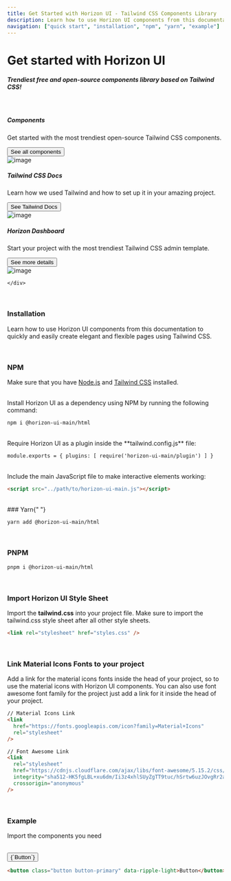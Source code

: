 ```yaml
---
title: Get Started with Horizon UI - Tailwind CSS Components Library
description: Learn how to use Horizon UI components from this documentation to quickly and easily create elegant and flexible pages using Tailwind CSS.
navigation: ["quick start", "installation", "npm", "yarn", "example"]
---
```


# Get started with Horizon UI

##### Trendiest free and open-source components library based on Tailwind CSS!

<br />

<section className=''>
  <div className='container'>
    <div className='flex flex-wrap -mx-4'>
      <div className='w-full md:w-1/3 lg:w-1/2 xl:w-1/3 pr-2 px-4'>
        <div className='bg-gradient-to-br from-primary-500 to-primary-300 rounded-2xl overflow-hidden mb-10'>
          <div className='p-6 sm:p-8 md:p-5 xl:p-6 text-left'>
            <h5 className='!text-white font-bold'>Components</h5>
            <p className='!text-white'>Get started with the most trendiest open-source Tailwind CSS components.</p>
            <a href="/docs/html/button">
             <button className='button bg-white/20 text-white mt-4'>See all components</button>
            </a>
          </div>
          <img
            src='https://i.ibb.co/0rVTCzK/components-docs-horizon.png'
            alt='image'
            className='w-full pointer-events-none'
          />
        </div>
      </div>
      <div className='w-full md:w-1/3 lg:w-1/2 xl:w-1/3 pr-2 px-4'>
        <div className='bg-gradient-to-br from-[#38bdf8] to-cyan-500 rounded-2xl overflow-hidden mb-10'>
          <div className='p-6 sm:p-8 md:p-5 xl:p-6 text-left'>
            <h5 className='!text-white font-bold'>Tailwind CSS Docs</h5>
            <p className='!text-white'>Learn how we used Tailwind and how to set up it in your amazing project.</p>
            <a href="https://tailwindcss.com/docs/installation?ref=horizon-ui.com">
             <button className='button bg-white/20 text-white mt-4'>See Tailwind Docs</button>
            </a>
          </div>
          <img
            src='https://i.ibb.co/mJCRF3W/horizon-tailwind.png'
            alt='image'
            className='w-full pointer-events-none'
          />
        </div>
      </div>
      <div className='w-full md:w-1/3 lg:w-full xl:w-1/3 pr-2 px-4'>
        <div className='flex flex-col lg:flex-row xl:flex-col bg-gradient-to-br from-[#F1154F] to-[#ec4899] rounded-2xl overflow-hidden mb-10'>
          <div className='p-6 sm:p-8 md:p-5 xl:p-6 text-left'>
            <h5 className='!text-white font-bold'>Horizon Dashboard</h5>
            <p className='!text-white'>Start your project with the most trendiest Tailwind CSS admin template.</p>
            <a href="https://horizon-ui.com/tailwind-dashboard?ref=horizon-ui.com">
             <button className='button bg-white/20 text-white mt-4'>See more details</button>
            </a>
          </div>
          <img
            src='https://i.ibb.co/wMDjkkv/horizon-ui-dashboard.png'
            alt='image'
            className='w-full lg:w-1/2 xl:w-full pointer-events-none'
          />
        </div>
      </div>

    </div>

  </div>
</section>

<br />

### Installation

Learn how to use Horizon UI components from this documentation to quickly and easily create elegant and flexible pages using Tailwind CSS.

<br />

### NPM

Make sure that you have [Node.js](https://nodejs.org/en/) and [Tailwind CSS](https://tailwindcss.com/) installed.

<br />
Install Horizon UI as a dependency using NPM by running the following command:

```html showLineNumbers
npm i @horizon-ui-main/html
```

<br />
Require Horizon UI as a plugin inside the **tailwind.config.js** file:

```html showLineNumbers
module.exports = { plugins: [ require('horizon-ui-main/plugin') ] }
```

<br />
Include the main JavaScript file to make interactive elements working:

```html showLineNumbers
<script src="../path/to/horizon-ui-main.js"></script>
```

<br />
### Yarn{" "}

```html showLineNumbers
yarn add @horizon-ui-main/html
```

<br />

### PNPM

```html showLineNumbers
pnpm i @horizon-ui-main/html
```

<br />

### Import Horizon UI Style Sheet

Import the **tailwind.css** into your project file. Make sure to import the tailwind.css style sheet after all other style sheets.

```html showLineNumbers
<link rel="stylesheet" href="styles.css" />
```

<br />

### Link Material Icons Fonts to your project

Add a link for the material icons fonts inside the head of your project, so to use the material icons with Horizon UI components. You can also use font awesome font family for the project just add a link for it inside the head of your project.

```html showLineNumbers
// Material Icons Link
<link
  href="https://fonts.googleapis.com/icon?family=Material+Icons"
  rel="stylesheet"
/>

// Font Awesome Link
<link
  rel="stylesheet"
  href="https://cdnjs.cloudflare.com/ajax/libs/font-awesome/5.15.2/css/all.min.css"
  integrity="sha512-HK5fgLBL+xu6dm/Ii3z4xhlSUyZgTT9tuc/hSrtw6uzJOvgRr2a9jyxxT1ely+B+xFAmJKVSTbpM/CuL7qxO8w=="
  crossorigin="anonymous"
/>
```

<br />

### Example

Import the components you need

<br />
<ComponentCard id='example'>
  <button className='button button-primary' data-ripple-light>
    {`Button`}
  </button>
</ComponentCard>

```html showLineNumbers
<button class="button button-primary" data-ripple-light>Button</button>
```
